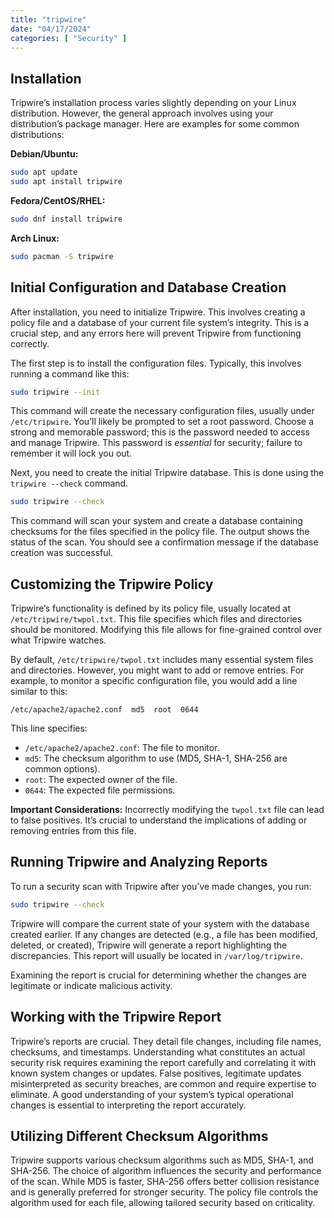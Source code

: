 ```yaml
---
title: "tripwire"
date: "04/17/2024"
categories: [ "Security" ]
---
```

## Installation

Tripwire's installation process varies slightly depending on your Linux distribution. However, the general approach involves using your distribution's package manager.  Here are examples for some common distributions:

**Debian/Ubuntu:**

```bash
sudo apt update
sudo apt install tripwire
```

**Fedora/CentOS/RHEL:**

```bash
sudo dnf install tripwire
```

**Arch Linux:**

```bash
sudo pacman -S tripwire
```


## Initial Configuration and Database Creation

After installation, you need to initialize Tripwire. This involves creating a policy file and a database of your current file system's integrity.  This is a crucial step, and any errors here will prevent Tripwire from functioning correctly.

The first step is to install the configuration files.  Typically, this involves running a command like this:

```bash
sudo tripwire --init
```

This command will create the necessary configuration files, usually under `/etc/tripwire`.   You'll likely be prompted to set a root password. Choose a strong and memorable password; this is the password needed to access and manage Tripwire.  This password is *essential* for security;  failure to remember it will lock you out.

Next, you need to create the initial Tripwire database. This is done using the `tripwire --check` command.

```bash
sudo tripwire --check
```

This command will scan your system and create a database containing checksums for the files specified in the policy file. The output shows the status of the scan.  You should see a confirmation message if the database creation was successful.


## Customizing the Tripwire Policy

Tripwire's functionality is defined by its policy file, usually located at `/etc/tripwire/twpol.txt`. This file specifies which files and directories should be monitored.  Modifying this file allows for fine-grained control over what Tripwire watches.

By default, `/etc/tripwire/twpol.txt` includes many essential system files and directories. However, you might want to add or remove entries.  For example, to monitor a specific configuration file, you would add a line similar to this:

```
/etc/apache2/apache2.conf  md5  root  0644
```

This line specifies:

* `/etc/apache2/apache2.conf`: The file to monitor.
* `md5`: The checksum algorithm to use (MD5, SHA-1, SHA-256 are common options).
* `root`: The expected owner of the file.
* `0644`: The expected file permissions.

**Important Considerations:**  Incorrectly modifying the `twpol.txt` file can lead to false positives.  It's crucial to understand the implications of adding or removing entries from this file.


## Running Tripwire and Analyzing Reports

To run a security scan with Tripwire after you've made changes, you run:

```bash
sudo tripwire --check
```

Tripwire will compare the current state of your system with the database created earlier.  If any changes are detected (e.g., a file has been modified, deleted, or created), Tripwire will generate a report highlighting the discrepancies.  This report will usually be located in `/var/log/tripwire`.

Examining the report is crucial for determining whether the changes are legitimate or indicate malicious activity.


## Working with the Tripwire Report


Tripwire’s reports are crucial. They detail file changes, including file names, checksums, and timestamps. Understanding what constitutes an actual security risk requires examining the report carefully and correlating it with known system changes or updates. False positives, legitimate updates misinterpreted as security breaches, are common and require expertise to eliminate.  A good understanding of your system's typical operational changes is essential to interpreting the report accurately.


## Utilizing Different Checksum Algorithms


Tripwire supports various checksum algorithms such as MD5, SHA-1, and SHA-256.  The choice of algorithm influences the security and performance of the scan. While MD5 is faster, SHA-256 offers better collision resistance and is generally preferred for stronger security.  The policy file controls the algorithm used for each file, allowing tailored security based on criticality.

